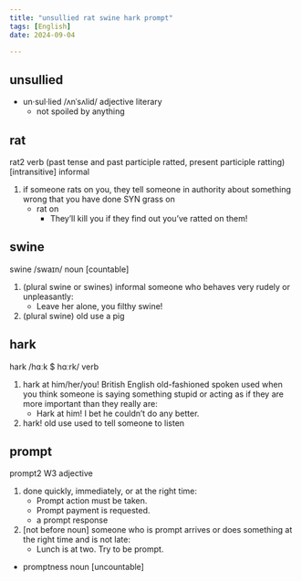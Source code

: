 ```yaml
---
title: "unsullied rat swine hark prompt"
tags: [English]
date: 2024-09-04

---
```


## unsullied

- un·sul·lied /ʌnˈsʌlid/ adjective literary
  - not spoiled by anything

## rat

rat2 verb (past tense and past participle ratted, present participle ratting)
[intransitive] informal

1. if someone rats on you, they tell someone in authority about something wrong
   that you have done SYN grass on
   - rat on
     - They’ll kill you if they find out you’ve ratted on them!

## swine

swine /swaɪn/ noun [countable]

1. (plural swine or swines) informal someone who behaves very rudely or
   unpleasantly:
   - Leave her alone, you filthy swine!
2. (plural swine) old use a pig

## hark

hark /hɑːk $ hɑːrk/ verb

1. hark at him/her/you! British English old-fashioned spoken used when you think
   someone is saying something stupid or acting as if they are more important than
   they really are:
   - Hark at him! I bet he couldn’t do any better.
2. hark! old use used to tell someone to listen

## prompt

prompt2 W3 adjective

1. done quickly, immediately, or at the right time:
   - Prompt action must be taken.
   - Prompt payment is requested.
   - a prompt response
2. [not before noun] someone who is prompt arrives or does something at the
   right time and is not late:
   - Lunch is at two. Try to be prompt.

- promptness noun [uncountable]
